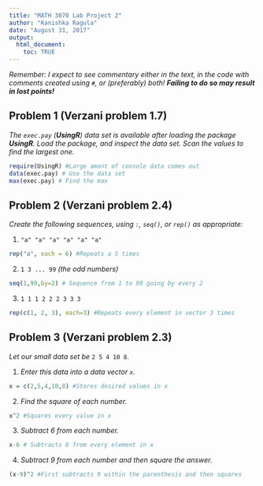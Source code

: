 ```yaml
---
title: "MATH 3070 Lab Project 2"
author: "Kanishka Ragula"
date: "August 31, 2017"
output:
  html_document:
    toc: TRUE
---
```


*Remember: I expect to see commentary either in the text, in the code with comments created using `#`, or (preferably) both! **Failing to do so may result in lost points!***

## Problem 1 (Verzani problem 1.7)
*The `exec.pay` (**UsingR**) data set is available after loading the package **UsingR**. Load the package, and inspect the data set. Scan the values to find the largest one.*

```r
require(UsingR) #Large amont of console data comes out
data(exec.pay) # Use the data set
max(exec.pay) # Find the max
```

## Problem 2 (Verzani problem 2.4)
*Create the following sequences, using `:`, `seq()`, or `rep()` as appropriate:*

1. `"a" "a" "a" "a" "a" "a"`

```r
rep("a", each = 6) #Repeats a 5 times
```

2. `1 3 ... 99` *(the odd numbers)*

```r
seq(1,99,by=2) # Sequence from 1 to 99 going by every 2
```

3. `1 1 1 2 2 2 3 3 3`

```r
rep(c(1, 2, 3), each=3) #Repeats every element in vector 3 times
```

## Problem 3 (Verzani problem 2.3)
*Let our small data set be* `2 5 4 10 8`.

1. *Enter this data into a data vector `x`.*

```r
x = c(2,5,4,10,8) #Stores desired values in x
```

2. *Find the square of each number.*

```r
x^2 #Squares every value in x
```

3. *Subtract 6 from each number.*

```r
x-6 # Subtracts 6 from every element in x
```

4. *Subtract 9 from each number and then square the answer.*

```r
(x-9)^2 #First subtracts 9 within the parenthesis and then squares
```